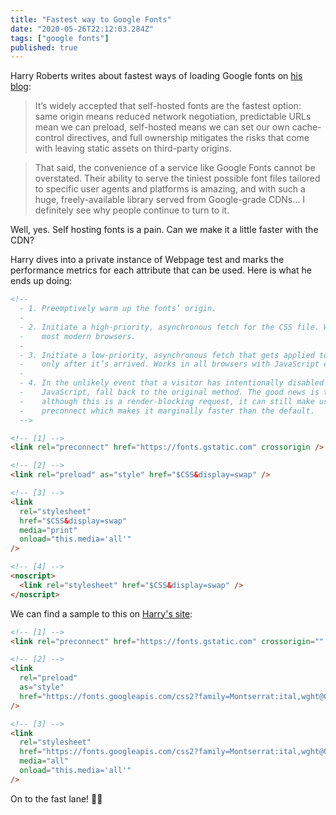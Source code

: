 ```yaml
---
title: "Fastest way to Google Fonts"
date: "2020-05-26T22:12:03.284Z"
tags: ["google fonts"]
published: true
---
```


Harry Roberts writes about fastest ways of loading Google fonts on [his blog](https://csswizardry.com/2020/05/the-fastest-google-fonts/):

> It’s widely accepted that self-hosted fonts are the fastest option: same origin means reduced network negotiation, predictable URLs mean we can preload, self-hosted means we can set our own cache-control directives, and full ownership mitigates the risks that come with leaving static assets on third-party origins.

> That said, the convenience of a service like Google Fonts cannot be overstated. Their ability to serve the tiniest possible font files tailored to specific user agents and platforms is amazing, and with such a huge, freely-available library served from Google-grade CDNs… I definitely see why people continue to turn to it.

Well, yes. Self hosting fonts is a pain. Can we make it a little faster with the CDN?

Harry dives into a private instance of Webpage test and marks the performance metrics for each attribute that can be used. Here is what he ends up doing:

```html
<!--
  - 1. Preemptively warm up the fonts’ origin.
  -
  - 2. Initiate a high-priority, asynchronous fetch for the CSS file. Works in
  -    most modern browsers.
  -
  - 3. Initiate a low-priority, asynchronous fetch that gets applied to the page
  -    only after it’s arrived. Works in all browsers with JavaScript enabled.
  -
  - 4. In the unlikely event that a visitor has intentionally disabled
  -    JavaScript, fall back to the original method. The good news is that,
  -    although this is a render-blocking request, it can still make use of the
  -    preconnect which makes it marginally faster than the default.
  -->

<!-- [1] -->
<link rel="preconnect" href="https://fonts.gstatic.com" crossorigin />

<!-- [2] -->
<link rel="preload" as="style" href="$CSS&display=swap" />

<!-- [3] -->
<link
  rel="stylesheet"
  href="$CSS&display=swap"
  media="print"
  onload="this.media='all'"
/>

<!-- [4] -->
<noscript>
  <link rel="stylesheet" href="$CSS&display=swap" />
</noscript>
```

We can find a sample to this on [Harry's site](https://harry.is/):

```html
<!-- [1] -->
<link rel="preconnect" href="https://fonts.gstatic.com" crossorigin="" />

<!-- [2] -->
<link
  rel="preload"
  as="style"
  href="https://fonts.googleapis.com/css2?family=Montserrat:ital,wght@0,900;1,900&amp;family=Roboto:ital,wght@0,400;0,700;1,400;1,700&amp;display=swap"
/>

<!-- [3] -->
<link
  rel="stylesheet"
  href="https://fonts.googleapis.com/css2?family=Montserrat:ital,wght@0,900;1,900&amp;family=Roboto:ital,wght@0,400;0,700;1,400;1,700&amp;display=swap"
  media="all"
  onload="this.media='all'"
/>
```

On to the fast lane! 👏👏
